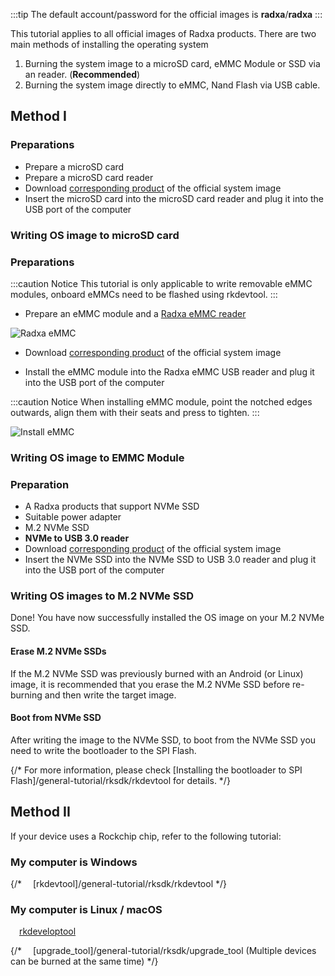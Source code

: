 
:::tip
The default account/password for the official images is **radxa**/**radxa**
:::

This tutorial applies to all official images of Radxa products.
There are two main methods of installing the operating system

1. Burning the system image to a microSD card, eMMC Module or SSD via an reader. (**Recommended**)
2. Burning the system image directly to eMMC, Nand Flash via USB cable.

## Method I

<Tabs queryString="target">

  <TabItem value="microSD" label="microSD">

### Preparations

- Prepare a microSD card
- Prepare a microSD card reader
- Download [corresponding product](/productlist) of the official system image
- Insert the microSD card into the microSD card reader and plug it into the USB port of the computer

### Writing OS image to microSD card

<Etcher model={props.model} />

  </TabItem>

  <TabItem value="emmc-module" label="eMMC Module">

### Preparations

:::caution Notice
This tutorial is only applicable to write removable eMMC modules, onboard eMMCs need to be flashed using rkdevtool.
:::

- Prepare an eMMC module and a [Radxa eMMC reader](/accessories/emmc_reader)

![Radxa eMMC](/img/accessories/emmc_related_01.webp)

- Download [corresponding product](/productlist) of the official system image

- Install the eMMC module into the Radxa eMMC USB reader and plug it into the USB port of the computer

:::caution Notice
When installing eMMC module, point the notched edges outwards, align them with their seats and press to tighten.
:::

![Install eMMC](/img/accessories/emmc-install2.webp)

### Writing OS image to EMMC Module

<Etcher model={props.model} />

  </TabItem>

  <TabItem value="nvme-ssd" label="NVMe SSD">

### Preparation

- A Radxa products that support NVMe SSD
- Suitable power adapter
- M.2 NVMe SSD
- **NVMe to USB 3.0 reader**
- Download [corresponding product](/productlist) of the official system image
- Insert the NVMe SSD into the NVMe SSD to USB 3.0 reader and plug it into the USB port of the computer

### Writing OS images to M.2 NVMe SSD

<Etcher model={props.model} />

Done! You have now successfully installed the OS image on your M.2 NVMe SSD.

#### Erase M.2 NVMe SSDs

If the M.2 NVMe SSD was previously burned with an Android (or Linux) image,
it is recommended that you erase the M.2 NVMe SSD before re-burning and then write the target image.

#### Boot from NVMe SSD

After writing the image to the NVMe SSD, to boot from the NVMe SSD you need to write the bootloader to the SPI Flash.

{/* For more information, please check [Installing the bootloader to SPI Flash]/general-tutorial/rksdk/rkdevtool for details. */}

  </TabItem>
</Tabs>

## Method II

If your device uses a Rockchip chip, refer to the following tutorial:

### My computer is Windows

{/* &emsp;[rkdevtool]/general-tutorial/rksdk/rkdevtool */}

### My computer is Linux / macOS

&emsp;[rkdeveloptool](/general-tutorial/rksdk/rkdeveloptool)

{/* &emsp;[upgrade_tool]/general-tutorial/rksdk/upgrade_tool (Multiple devices can be burned at the same time) */}
